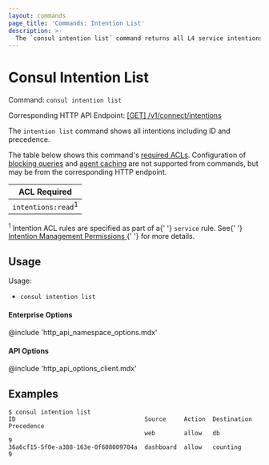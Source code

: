 ```yaml
---
layout: commands
page_title: 'Commands: Intention List'
description: >-
  The `consul intention list` command returns all L4 service intentions, including a unique ID and intention precendence. It was deprecated in Consul v1.9.0; use `consul config` instead.
---
```


# Consul Intention List

Command: `consul intention list`

Corresponding HTTP API Endpoint: [\[GET\] /v1/connect/intentions](/api-docs/connect/intentions#list-intentions)

The `intention list` command shows all intentions including ID and precedence.

The table below shows this command's [required ACLs](/api-docs/api-structure#authentication). Configuration of
[blocking queries](/api-docs/features/blocking) and [agent caching](/api-docs/features/caching)
are not supported from commands, but may be from the corresponding HTTP endpoint.

| ACL Required                  |
| ----------------------------- |
| `intentions:read`<sup>1</sup> |

<p>
  <sup>1</sup> Intention ACL rules are specified as part of a{' '}
  <code>service</code> rule. See{' '}
  <a href="/consul/docs/connect/intentions#intention-management-permissions">
    Intention Management Permissions
  </a>{' '}
  for more details.
</p>

## Usage

Usage:

- `consul intention list`

#### Enterprise Options

@include 'http_api_namespace_options.mdx'

#### API Options

@include 'http_api_options_client.mdx'

## Examples

```shell-session
$ consul intention list
ID                                    Source     Action  Destination  Precedence
                                      web        allow   db           9
36a6cf15-5f0e-a388-163e-0f608009704a  dashboard  allow   counting     9
```
